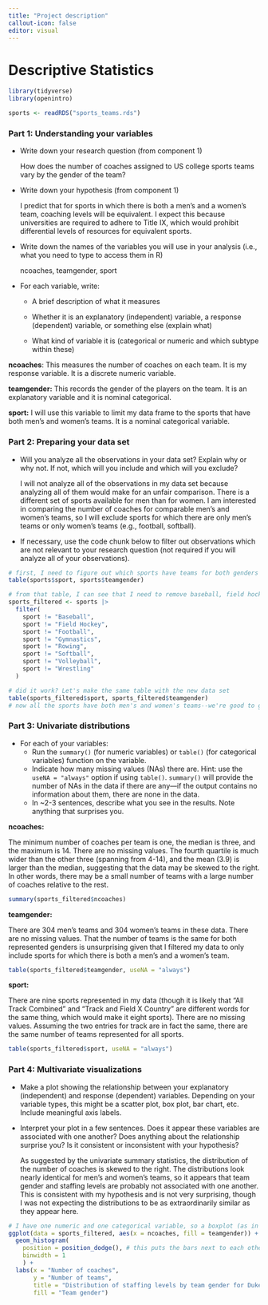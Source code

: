 ```yaml
---
title: "Project description"
callout-icon: false
editor: visual
---
```


# Descriptive Statistics {#descriptives}

```r
library(tidyverse)
library(openintro)

sports <- readRDS("sports_teams.rds")
```

### Part 1: Understanding your variables

-   Write down your research question (from component 1)

    How does the number of coaches assigned to US college sports teams vary by the gender of the team?

-   Write down your hypothesis (from component 1)

    I predict that for sports in which there is both a men's and a women's team, coaching levels will be equivalent.
    I expect this because universities are required to adhere to Title IX, which would prohibit differential levels of resources for equivalent sports.

-   Write down the names of the variables you will use in your analysis (i.e., what you need to type to access them in R)

    ncoaches, teamgender, sport

-   For each variable, write:

    -   A brief description of what it measures

    -   Whether it is an explanatory (independent) variable, a response (dependent) variable, or something else (explain what)

    -   What kind of variable it is (categorical or numeric and which subtype within these)

**ncoaches**: This measures the number of coaches on each team.
It is my response variable.
It is a discrete numeric variable.

**teamgender:** This records the gender of the players on the team.
It is an explanatory variable and it is nominal categorical.

**sport:** I will use this variable to limit my data frame to the sports that have both men's and women's teams.
It is a nominal categorical variable.

### Part 2: Preparing your data set

-   Will you analyze all the observations in your data set?
    Explain why or why not.
    If not, which will you include and which will you exclude?

    I will not analyze all of the observations in my data set because analyzing all of them would make for an unfair comparison.
    There is a different set of sports available for men than for women.
    I am interested in comparing the number of coaches for comparable men's and women's teams, so I will exclude sports for which there are only men's teams or only women's teams (e.g., football, softball).

-   If necessary, use the code chunk below to filter out observations which are not relevant to your research question (not required if you will analyze all of your observations).

```r
# first, I need to figure out which sports have teams for both genders
table(sports$sport, sports$teamgender)

# from that table, I can see that I need to remove baseball, field hockey, football, gymnastics, rowing, softball, volleyball, and wrestling.
sports_filtered <- sports |> 
  filter(
    sport != "Baseball",
    sport != "Field Hockey",
    sport != "Football",
    sport != "Gymnastics",
    sport != "Rowing",
    sport != "Softball",
    sport != "Volleyball",
    sport != "Wrestling"
  )

# did it work? Let's make the same table with the new data set
table(sports_filtered$sport, sports_filtered$teamgender)
# now all the sports have both men's and women's teams--we're good to go!
```

### Part 3: Univariate distributions

-   For each of your variables:
    -   Run the `summary()` (for numeric variables) or `table()` (for categorical variables) function on the variable.
    -   Indicate how many missing values (NAs) there are. Hint: use the `useNA = "always"` option if using `table()`. `summary()` will provide the number of NAs in the data if there are any---if the output contains no information about them, there are none in the data.
    -   In \~2-3 sentences, describe what you see in the results. Note anything that surprises you.

**ncoaches:**

The minimum number of coaches per team is one, the median is three, and the maximum is 14.
There are no missing values.
The fourth quartile is much wider than the other three (spanning from 4-14), and the mean (3.9) is larger than the median, suggesting that the data may be skewed to the right.
In other words, there may be a small number of teams with a large number of coaches relative to the rest.

```r
summary(sports_filtered$ncoaches)
```

**teamgender:**

There are 304 men's teams and 304 women's teams in these data.
There are no missing values.
That the number of teams is the same for both represented genders is unsurprising given that I filtered my data to only include sports for which there is both a men's and a women's team.

```r
table(sports_filtered$teamgender, useNA = "always")
```

**sport:**

There are nine sports represented in my data (though it is likely that "All Track Combined" and "Track and Field X Country" are different words for the same thing, which would make it eight sports).
There are no missing values.
Assuming the two entries for track are in fact the same, there are the same number of teams represented for all sports.

```r
table(sports_filtered$sport, useNA = "always")
```

### Part 4: Multivariate visualizations

-   Make a plot showing the relationship between your explanatory (independent) and response (dependent) variables.
    Depending on your variable types, this might be a scatter plot, box plot, bar chart, etc.
    Include meaningful axis labels.

-   Interpret your plot in a few sentences.
    Does it appear these variables are associated with one another?
    Does anything about the relationship surprise you?
    Is it consistent or inconsistent with your hypothesis?

    As suggested by the univariate summary statistics, the distribution of the number of coaches is skewed to the right.
    The distributions look nearly identical for men's and women's teams, so it appears that team gender and staffing levels are probably not associated with one another.
    This is consistent with my hypothesis and is not very surprising, though I was not expecting the distributions to be as extraordinarily similar as they appear here.

```r
# I have one numeric and one categorical variable, so a boxplot (as in example code in the assignment template) would also be a good choice here--but for variety I will show the same information in histogram form
ggplot(data = sports_filtered, aes(x = ncoaches, fill = teamgender)) + 
  geom_histogram(
    position = position_dodge(), # this puts the bars next to each other
    binwidth = 1
    ) + 
  labs(x = "Number of coaches",
       y = "Number of teams",
       title = "Distribution of staffing levels by team gender for Duke and UNC sports",
       fill = "Team gender")
  
```
